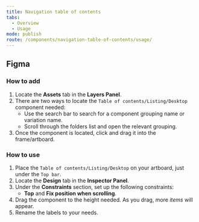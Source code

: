 ```yaml
---
title: Navigation table of contents
tabs:
  - Overview
  - Usage
mode: publish
route: /components/navigation-table-of-contents/usage/
---
```


## Figma

### How to add

1. Locate the **Assets** tab in the **Layers Panel**.
2. There are two ways to locate the `Table of contents/Listing/Desktop` component needed:
   - Use the search bar to search for a component grouping name or variation name.
   - Scroll through the folders list and open the relevant grouping.
3. Once the component is located, click and drag it into the frame/artboard.

### How to use

1. Place the `Table of contents/Listing/Desktop` on your artboard, just under the `Top bar`.
2. Locate the **Design** tab in the **Inspector Panel**.
3. Under the **Constraints** section, set up the following constraints:
   - **Top** and **Fix position when scrolling**.
4. Drag the component to the height needed. As you drag, more _items_ will appear.
5. Rename the labels to your needs.
